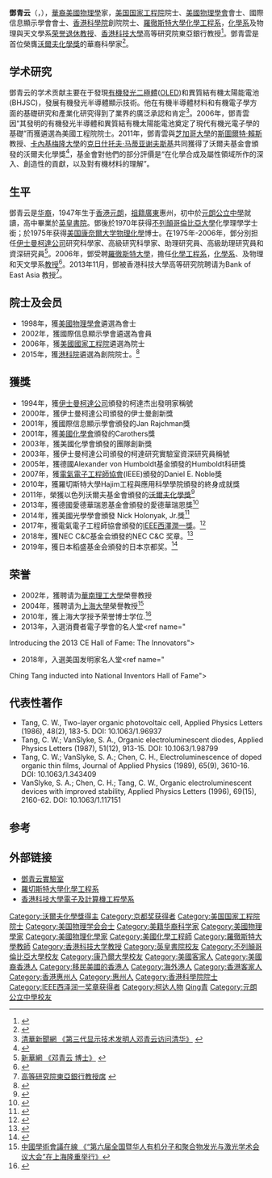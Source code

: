 {{Infobox_Scientist      
| name =  鄧青雲
| image = Ching W Tang.jpg
| image_width =
| caption = 鄧青雲
| birth_date = {{birth date and age|1947|7|23}}
| birth_place = {{HKG-1945}}
| death_date =           
| death_place = 
| residence = {{USA}}[[紐約州|紐約州]][[羅徹斯特_(紐約州)|羅徹斯特]] 
| nationality = {{USA}}
| field = [[物理學|物理學]]、[[有機化學|有機化學]]
| known_for = [[有機發光二極體|有機發光二極體]]<br>異質接面[[有機太陽能電池|有機太陽能電池]]
| work_institution = [[香港科技大學|香港科技大學]]<br>[[羅徹斯特大學|羅徹斯特大學]]<br>[[伊士曼柯達公司|伊士曼柯達公司]]
| alma_mater = [[元朗商會小學|元朗商會小學]]<br>[[元朗公立中學|元朗公立中學]]<br>[[英皇書院|英皇書院]]<br>[[不列顛哥倫比亞大學|不列顛哥倫比亞大學]]<br>[[康奈爾大學|康奈爾大學]]
| doctoral_advisor = 
| doctoral_students =    
| prizes = 國際信息顯示學會Jan Rajchman獎 (2001) <br>[[美國化學會|美國化學會]]Carothers獎 (2001) <br>[[德國|德國]]Alexander von Humboldt基金Humboldt研究獎 (2005) <br>[[電氣電子工程師協會|電氣電子工程師協會]]Daniel E. Noble獎 (2007) <br>以色列沃尔夫基金会[[沃爾夫化學獎|沃爾夫化學獎]] (2011) <br>德國愛德華瑞恩基金会[[愛德華瑞恩獎|愛德華瑞恩獎]] (2013) <br>美国光学研究会[[尼克·何倫亞克獎|尼克·何倫亞克獎]] (2014) <br>[[IEEE西澤潤一獎|IEEE西澤潤一獎]] (2017) 
| religion =      
| footnotes =    
| URL = 
}}
'''鄧青云'''（{{lang-en|'''Ching W. Tang'''}}，{{bd|1947年|7月23日|catIdx=D}}），[[華裔|華裔]][[美國|美國]][[物理學|物理學]]家，[[美国国家工程院|美国国家工程院]]院士、[[美國物理學會|美國物理學會]]會士、國際信息顯示學會會士、[[香港科學院|香港科學院]]創院院士、[[羅徹斯特大學|羅徹斯特大學]][[化學工程學系|化學工程系]]，[[化學系|化學系]]及物理與天文學系[[荣誉退休教授|荣誉退休教授]]、[[香港科技大學|香港科技大學]]高等研究院東亞銀行教授<ref>{{Cite web |url=http://ias.ust.hk/web/ias/chi/people_detail.php?id=77&catid=2&sid=12 |title=香港科技大學賽馬會高等研究院 |access-date=2014-09-26 |archive-date=2019-11-30 |archive-url=https://web.archive.org/web/20191130024459/http://ias.ust.hk/web/ias/chi/people_detail.php?id=77&catid=2&sid=12 |dead-url=no }}</ref>。鄧青雲是首位榮膺[[沃尔夫化学奖|沃爾夫化學獎]]的華裔科學家<ref>{{Cite web |url=http://paper.wenweipo.com/2011/05/25/GJ1105250011.htm |title=港產科學家奪沃爾夫化學獎 |access-date=2011-07-27 |archive-url=https://web.archive.org/web/20160304075029/http://paper.wenweipo.com/2011/05/25/GJ1105250011.htm |archive-date=2016-03-04 |dead-url=yes }}</ref>。

==学术研究==
鄧青云的学术贡献主要在于發現[[有機發光二極體|有機發光二極體]]([[OLED|OLED]])和異質結有機太陽能電池(BHJSC)，發展有機發光半導體顯示技術。他在有機半導體材料和有機電子學方面的基礎研究和產業化研究得到了業界的廣泛承認和肯定<ref>[http://news.tsinghua.edu.cn/new/readnews.php?id=4585 清華新聞網 《第三代显示技术发明人邓青云访问清华》] {{webarchive|url=https://web.archive.org/web/20140202103838/http://news.tsinghua.edu.cn/new/readnews.php?id=4585 |date=2014-02-02 }}</ref>。2006年，鄧青雲因“其發明的有機發光半導體和異質結有機太陽能電池奠定了現代有機光電子學的基礎”而獲遴選為美國工程院院士。2011年，鄧青雲與[[芝加哥大學|芝加哥大學]]的[[斯图尔特·A·赖斯|斯圖爾特·賴斯]]教授、[[卡内基·梅隆大学|卡內基梅隆大學]]的[[克日什托夫·马蒂亚谢夫斯基|克日什托夫·马蒂亚谢夫斯基]]共同獲得了沃爾夫基金會頒發的沃爾夫化學獎<ref>{{Cite web |url=http://news.sciencenet.cn/htmlnews/2011/2/243965.shtm |title=科學網 《华人科学家邓青云教授获2011年沃尔夫化学奖》 |access-date=2011-02-17 |archive-date=2011-02-18 |archive-url=https://web.archive.org/web/20110218042705/http://news.sciencenet.cn/htmlnews/2011/2/243965.shtm |dead-url=no }}</ref>，基金會對他們的部分評價是“在化學合成及屬性領域所作的深入、創造性的貢獻，以及對有機材料的理解”。

==生平==
鄧青云是[[华裔|华裔]]，1947年生于[[香港|香港]][[元朗|元朗]]，[[祖籍|祖籍]][[廣東|廣東]]惠州，初中於[[元朗公立中學|元朗公立中學]]就讀，高中畢業於[[英皇書院|英皇書院]]。鄧後於1970年获得[[不列顛哥倫比亞大學|不列顛哥倫比亞大學]]化學理學学士銜；於1975年获得[[美国|美国]][[康奈尔大学|康奈爾大学]][[物理化学|物理化學]]博士。在1975年-2006年，鄧分別担任[[伊士曼柯達公司|伊士曼柯達公司]]研究科學家、高級研究科學家、助理研究員、高級助理研究員和資深研究員<ref>[http://news.xinhuanet.com/life/2002-12/10/content_654827.htm 新華網 《邓青云 博士》] {{webarchive|url=https://web.archive.org/web/20040107110928/http://news.xinhuanet.com/life/2002-12/10/content_654827.htm |date=2004-01-07 }}</ref>。2006年，鄧受聘[[羅徹斯特大學|羅徹斯特大學]]，擔任[[化學工程學系|化學工程系]]，[[化學系|化學系]]、及物理和天文學系[[教授|教授]]<ref>{{Cite web |url=http://www.rochester.edu/news/show.php?id=2736 |title=University of Rochester Inventor of Next-Generation Display Technology Joins Faculty |access-date=2010-10-07 |archive-date=2007-02-11 |archive-url=https://web.archive.org/web/20070211182309/http://www.rochester.edu/news/show.php?id=2736 |dead-url=no }}</ref>。2013年11月，鄧被香港科技大學高等研究院聘请为Bank of East Asia 教授<ref>[http://hkustnp.ust.hk/b5/ias_professor_Ching-W-Tang.php 高等研究院東亞銀行教授席] {{Wayback|url=http://hkustnp.ust.hk/b5/ias_professor_Ching-W-Tang.php |date=20141006132222 }}</ref>。

==院士及会员==
*1998年，獲[[美國物理學會|美國物理學會]]遴選為會士
*2002年，獲國際信息顯示學會遴選為會員
*2006年，獲[[美国国家工程院|美國國家工程院]]遴選為院士
*2015年，獲[[港科院|港科院]]遴選為創院院士。<ref name="具權威港科院12月成立">{{cite web|url=http://orientaldaily.on.cc/cnt/news/20150826/00176_022.html/|title=具權威港科院12月成立|accessdate=Jan 11, 2017|language=zh|deadurl=yes|archiveurl=https://web.archive.org/web/20160304234230/http://orientaldaily.on.cc/cnt/news/20150826/00176_022.html|archivedate=2016-03-04}}</ref>

==獲獎==
*1994年，獲[[伊士曼柯達公司|伊士曼柯達公司]]頒發的柯達杰出發明家稱號
*2000年，獲伊士曼柯達公司頒發的伊士曼創新獎
*2001年，獲國際信息顯示學會頒發的Jan Rajchman獎
*2001年，獲[[美國化學會|美國化學會]]頒發的Carothers獎
*2003年，獲美國化學會頒發的團隊創新獎
*2003年，獲伊士曼柯達公司頒發的柯達研究實驗室資深研究員稱號
*2005年，獲德國Alexander von Humboldt基金頒發的Humboldt科研獎
*2007年，獲[[电气电子工程师学会|電氣電子工程師協會]](IEEE)頒發的Daniel E. Noble獎
*2010年，獲羅切斯特大學Hajim工程與應用科學學院頒發的終身成就獎
*2011年，榮獲以色列沃爾夫基金會頒發的[[沃尔夫化学奖|沃爾夫化學獎]]<ref name="Ching Tang Winner of Wolf Prize in Chemistry - 2011">{{cite web|url=http://www.wolffund.org.il/index.php?dir=site&page=winners&cs=5|title=Ching Tang Winner of Wolf Prize in Chemistry - 2011|accessdate=Oct 11, 2014|language=en|archive-date=2019-11-29|archive-url=https://web.archive.org/web/20191129081424/http://www.wolffund.org.il/index.php?dir=site&page=winners&cs=5|dead-url=no}}</ref>
*2013年，獲德國愛德華瑞恩基金會頒發的愛德華瑞恩獎<ref name="Technologiepreis - Technology Award 2013">{{cite web|url=http://www.eduard-rhein-stiftung.de/html/hauptseite_e.html|title=Technologiepreis - Technology Award 2013|accessdate=Oct 2, 2013|language=de|deadurl=yes|archiveurl=https://web.archive.org/web/20081120123056/http://www.eduard-rhein-stiftung.de/html/hauptseite_e.html|archivedate=2008-11-20}}</ref>
*2014年，獲美國光學學會頒發 Nick Holonyak, Jr.獎<ref name="The Optical Society Announces 20 Recipients of Prestigious OSA Awards for 2014">{{cite web|url=http://www.osa.org/en-us/about_osa/newsroom/news_releases/2014/the_optical_society_announces_20_recipients_of_pre/|title=The Optical Society Announces 20 Recipients of Prestigious OSA Awards for 2014|accessdate=Oct 11, 2014|language=en|archive-date=2014-07-13|archive-url=https://web.archive.org/web/20140713031534/http://www.osa.org/en-us/about_osa/newsroom/news_releases/2014/the_optical_society_announces_20_recipients_of_pre/|dead-url=no}}</ref>
*2017年，獲電氣電子工程師協會頒發的[[IEEE西澤潤一獎|IEEE西澤潤一獎]]。<ref name="Recipients of IEEE Jun-Ichi Nishizawa Medal">{{cite web|url=https://www.ieee.org/documents/nishizawa_rl.pdf/|title=Recipients of IEEE Jun-Ichi Nishizawa Medal|accessdate=Jan 11, 2017|language=en|deadurl=yes|archiveurl=https://web.archive.org/web/20170118035416/https://www.ieee.org/documents/nishizawa_rl.pdf|archivedate=2017-01-18}}</ref>
*2018年，獲NEC C&C基金会頒發的NEC C&C 奖章。<ref name="NEC C&C Foundation Awards 2018 C&C Prize">{{cite web|url=http://www.nec.com/en/press/201810/global_20181010_01.html|title=NEC C&C Foundation Awards 2018 C&C Prize|accessdate=Jun 13, 2019|language=en|archive-date=2019-12-17|archive-url=https://web.archive.org/web/20191217094901/https://www.nec.com/en/press/201810/global_20181010_01.html|dead-url=no}}</ref>
*2019年，獲日本稻盛基金会頒發的日本京都奖。<ref name="华人科学家获2019年日本京都奖">{{cite web|url=https://news.sina.com.cn/o/2019-06-14/doc-ihvhiqay5765344.shtml|title=华人科学家获2019年日本京都奖|accessdate=Jun 14, 2019|language=en|archive-date=2019-10-29|archive-url=https://web.archive.org/web/20191029115454/https://news.sina.com.cn/o/2019-06-14/doc-ihvhiqay5765344.shtml|dead-url=no}}</ref>

==荣誉==
*2002年，獲聘请为[[華南理工大學|華南理工大學]]榮譽教授
*2004年，獲聘请为[[上海大學|上海大學]]榮譽教授<ref>[http://211.68.23.76/webmedia/oemui/newsinfo/newsshow.asp?news_id=18057&news_type_id=3 中國學術會議在線 《“第六届全国暨华人有机分子和聚合物发光与激光学术会议大会”在上海隆重举行》]{{dead link|date=2018年4月 |bot=InternetArchiveBot |fix-attempted=yes }}</ref>
*2010年，獲上海大学授予荣誉博士学位.<ref name="上海大學《邓青云教授名誉博士学位授予仪式暨学术报告会》">{{cite web|url=http://www.fpd.shu.edu.cn/Default.aspx?tabid=2943&ctl=Detail&mid=4335&Id=59279&SkinSrc=%5BL%5DSkins/xingxin_con1/xinxing_con|title=上海大學《邓青云教授名誉博士学位授予仪式暨学术报告会》|accessdate=Dec 28, 2012|language=中文|deadurl=yes|archiveurl=https://web.archive.org/web/20141025070843/http://www.fpd.shu.edu.cn/Default.aspx?tabid=2943&ctl=Detail&mid=4335&Id=59279&SkinSrc=%5BL%5DSkins%2Fxingxin_con1%2Fxinxing_con|archivedate=2014-10-25}}</ref>
*2013年，入選消費者電子學會的名人堂<ref name="	
Introducing the 2013 CE Hall of Fame: The Innovators">{{cite web|url=http://www.ce.org/i3/Innovate/2013/September-October/Introducing-the-2013-CE-Hall-of-Fame-The-Innovator.aspx|title=Introducing the 2013 CE Hall of Fame: The Innovators|accessdate=Oct 11, 2014|language=en|deadurl=yes|archiveurl=https://web.archive.org/web/20141017175024/http://www.ce.org/i3/Innovate/2013/September-October/Introducing-the-2013-CE-Hall-of-Fame-The-Innovator.aspx|archivedate=2014-10-17}}</ref>
*2018年，入選美国发明家名人堂<ref name="	
Ching Tang inducted into National Inventors Hall of Fame">{{cite web|url=https://www.rochester.edu/newscenter/ching-tang-award/|title=Ching Tang inducted into National Inventors Hall of Fame|accessdate=Jun 14, 2019|language=en|archive-date=2021-02-27|archive-url=https://web.archive.org/web/20210227222526/https://www.rochester.edu/newscenter/ching-tang-award/|dead-url=no}}</ref>

==代表性著作==
*Tang, C. W., Two-layer organic photovoltaic cell, Applied Physics Letters (1986), 48(2), 183-5. DOI: 10.1063/1.96937
*Tang, C. W.; VanSlyke, S. A., Organic electroluminescent diodes, Applied Physics Letters (1987), 51(12), 913-15. DOI: 10.1063/1.98799
*Tang, C. W.; VanSlyke, S. A.; Chen, C. H., Electroluminescence of doped organic thin films, Journal of Applied Physics (1989), 65(9), 3610-16. DOI: 10.1063/1.343409
*VanSlyke, S. A.; Chen, C. H.; Tang, C. W., Organic electroluminescent devices with improved stability, Applied Physics Letters (1996), 69(15), 2160-62. DOI: 10.1063/1.117151

==参考==
<references/>

== 外部链接 ==
* [http://sites.google.com/site/thetanggroupur/ 鄧青云實驗室] {{Wayback|url=http://sites.google.com/site/thetanggroupur/ |date=20201204064419 }}
* [https://web.archive.org/web/20141008004921/http://www.che.rochester.edu/people/faculty/tang_ching/index.html 羅切斯特大學化學工程系]
* [https://web.archive.org/web/20190103005226/http://www.ece.ust.hk/ece.php/profile/facultydetail/chingtang 香港科技大學電子及計算機工程學系]

{{华人沃尔夫奖得主}}
{{沃尔夫化学奖}}
{{IEEE西泽润一奖章获得者}}
{{京都奖获得者}}
{{Authority control}}

{{DEFAULTSORT:Tang, Ching W.}}
[[Category:沃爾夫化學獎得主|Category:沃爾夫化學獎得主]]
[[Category:京都奖获得者|Category:京都奖获得者]]
[[Category:美国国家工程院院士|Category:美国国家工程院院士]]
[[Category:美国物理学会会士|Category:美国物理学会会士]]
[[Category:美籍华裔科学家|Category:美籍华裔科学家]]
[[Category:美國物理學家|Category:美國物理學家]]
[[Category:美國物理化學家|Category:美國物理化學家]]
[[Category:美國化學工程師|Category:美國化學工程師]]
[[Category:羅徹斯特大學教師|Category:羅徹斯特大學教師]]
[[Category:香港科技大学教授|Category:香港科技大学教授]]
[[Category:英皇書院校友|Category:英皇書院校友]]
[[Category:不列顛哥倫比亞大學校友|Category:不列顛哥倫比亞大學校友]]
[[Category:康乃爾大學校友|Category:康乃爾大學校友]]
[[Category:美國客家人|Category:美國客家人]]
[[Category:美國裔香港人|Category:美國裔香港人]]
[[Category:移民美國的香港人|Category:移民美國的香港人]]
[[Category:海外港人|Category:海外港人]]
[[Category:香港客家人|Category:香港客家人]]
[[Category:香港惠州人|Category:香港惠州人]]
[[Category:惠州人|Category:惠州人]]
[[Category:香港科學院院士|Category:香港科學院院士]]
[[Category:IEEE西泽润一奖章获得者|Category:IEEE西泽润一奖章获得者]]
[[Category:柯达人物|Category:柯达人物]]
[[Category:鄧姓|Qing青]]
[[Category:元朗公立中學校友|Category:元朗公立中學校友]]